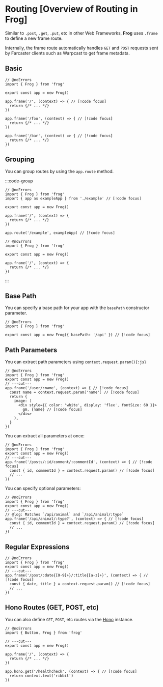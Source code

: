 # Routing [Overview of Routing in Frog]

Similar to `.post`, `.get`, `.put`, etc in other Web Frameworks, **Frog** uses `.frame` to define a new frame route.

Internally, the frame route automatically handles `GET` and `POST` requests sent by Farcaster clients such as Warpcast to
get frame metadata.

## Basic

```tsx twoslash
// @noErrors
import { Frog } from 'frog'
 
export const app = new Frog()

app.frame('/', (context) => { // [!code focus]
  return {/* ... */}
})

app.frame('/foo', (context) => { // [!code focus]
  return {/* ... */}
})

app.frame('/bar', (context) => { // [!code focus]
  return {/* ... */}
})
```

## Grouping

You can group routes by using the `app.route` method.

:::code-group

```tsx twoslash [src/index.tsx]
// @noErrors
import { Frog } from 'frog'
import { app as exampleApp } from './example' // [!code focus]
 
export const app = new Frog()

app.frame('/', (context) => {
  return {/* ... */}
})

app.route('/example', exampleApp) // [!code focus]
```

```tsx twoslash [src/example.tsx] filename="./example.tsx"
// @noErrors
import { Frog } from 'frog'
 
export const app = new Frog()

app.frame('/', (context) => {
  return {/* ... */}
})
```

:::

## Base Path

You can specify a base path for your app with the `basePath` constructor parameter.

```tsx twoslash [src/index.tsx]
// @noErrors
import { Frog } from 'frog'
 
export const app = new Frog({ basePath: '/api' }) // [!code focus]
```

## Path Parameters

You can extract path parameters using `context.request.param(){:js}`

```tsx twoslash
// @noErrors
import { Frog } from 'frog'
export const app = new Frog()
// ---cut---
app.frame('/user/:name', (context) => { // [!code focus]
  const name = context.request.param('name') // [!code focus]
  return {
    image: (
      <div style={{ color: 'white', display: 'flex', fontSize: 60 }}>
        gm, {name} // [!code focus]
      </div>
    ),
  }
})
```

You can extract all parameters at once:

```tsx twoslash
// @noErrors
import { Frog } from 'frog'
export const app = new Frog()
// ---cut---
app.frame('/posts/:id/comment/:commentId', (context) => { // [!code focus]
  const { id, commentId } = context.request.param() // [!code focus]
  // ...
})
```

You can specify optional parameters:

```tsx twoslash
// @noErrors
import { Frog } from 'frog'
export const app = new Frog()
// ---cut---
// @log: Matches `/api/animal` and `/api/animal/:type`
app.frame('/api/animal/:type?', (context) => { // [!code focus]
  const { id, commentId } = context.request.param() // [!code focus]
  // ...
})
```

## Regular Expressions

```tsx twoslash
// @noErrors
import { Frog } from 'frog'
export const app = new Frog()
// ---cut---
app.frame('/post/:date{[0-9]+}/:title{[a-z]+}', (context) => { // [!code focus]
  const { date, title } = context.request.param() // [!code focus]
  // ...
})
```

## Hono Routes (GET, POST, etc)

You can also define `GET`, `POST`, etc routes via the [Hono](https://hono.dev) instance.

```tsx twoslash
// @noErrors
import { Button, Frog } from 'frog'
 
// ---cut---
export const app = new Frog()

app.frame('/', (context) => {
  return {/* ... */}
})

app.hono.get('/healthcheck', (context) => { // [!code focus]
  return context.text('ribbit')
})
```
